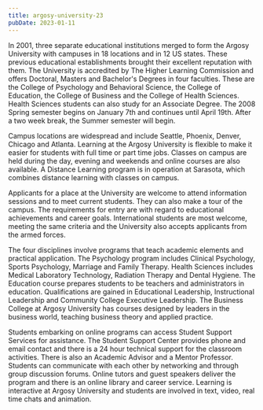 ```yaml
---
title: argosy-university-23
pubDate: 2023-01-11
---
```


In 2001, three separate educational institutions merged to form the Argosy University with campuses in 18 locations and in 12 US states. These previous educational establishments brought their excellent reputation with them. The University is accredited by The Higher Learning Commission and offers Doctoral, Masters and Bachelor's Degrees in four faculties. These are the College of Psychology and Behavioral Science, the College of Education, the College of Business and the College of Health Sciences. Health Sciences students can also study for an Associate Degree. The 2008 Spring semester begins on January 7th and continues until April 19th. After a two week break, the Summer semester will begin.

Campus locations are widespread and include Seattle, Phoenix, Denver, Chicago and Atlanta. Learning at the Argosy University is flexible to make it easier for students with full time or part time jobs. Classes on campus are held during the day, evening and weekends and online courses are also available. A Distance Learning program is in operation at Sarasota, which combines distance learning with classes on campus.

Applicants for a place at the University are welcome to attend information sessions and to meet current students. They can also make a tour of the campus. The requirements for entry are with regard to educational achievements and career goals. International students are most welcome, meeting the same criteria and the University also accepts applicants from the armed forces.

The four disciplines involve programs that teach academic elements and practical application. The Psychology program includes Clinical Psychology, Sports Psychology, Marriage and Family Therapy. Health Sciences includes Medical Laboratory Technology, Radiation Therapy and Dental Hygiene. The Education course prepares students to be teachers and administrators in education. Qualifications are gained in Educational Leadership, Instructional Leadership and Community College Executive Leadership. The Business College at Argosy University has courses designed by leaders in the business world, teaching business theory and applied practice.

Students embarking on online programs can access Student Support Services for assistance. The Student Support Center provides phone and email contact and there is a 24 hour technical support for the classroom activities. There is also an Academic Advisor and a Mentor Professor. Students can communicate with each other by networking and through group discussion forums. Online tutors and guest speakers deliver the program and there is an online library and career service. Learning is interactive at Argosy University and students are involved in text, video, real time chats and animation.